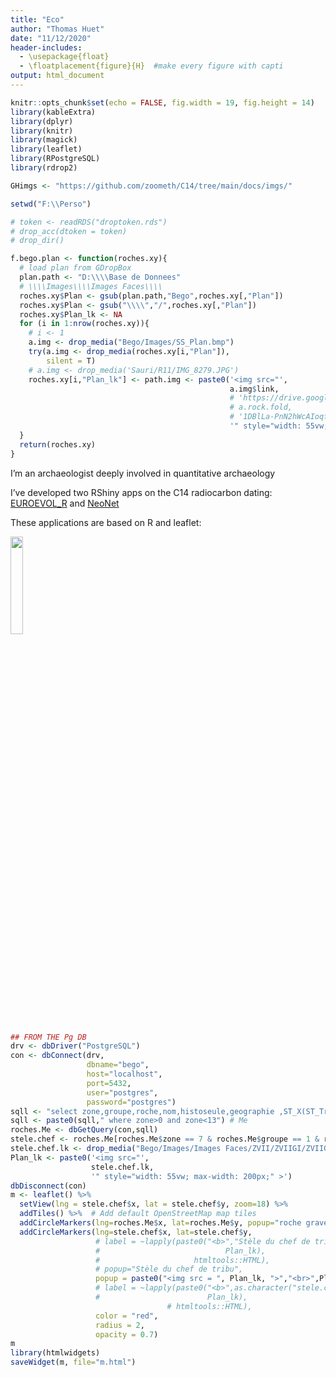 ---
title: "Eco"
author: "Thomas Huet"
date: "11/12/2020"
header-includes:
  - \usepackage{float}
  - \floatplacement{figure}{H}  #make every figure with capti
output: html_document
---

```{r setup, include=FALSE}
knitr::opts_chunk$set(echo = FALSE, fig.width = 19, fig.height = 14)
library(kableExtra)
library(dplyr)
library(knitr)
library(magick)
library(leaflet)
library(RPostgreSQL)
library(rdrop2)

GHimgs <- "https://github.com/zoometh/C14/tree/main/docs/imgs/"

setwd("F:\\Perso")

# token <- readRDS("droptoken.rds")
# drop_acc(dtoken = token)
# drop_dir()

f.bego.plan <- function(roches.xy){
  # load plan from GDropBox
  plan.path <- "D:\\\\Base de Donnees"
  # \\\\Images\\\\Images Faces\\\\
  roches.xy$Plan <- gsub(plan.path,"Bego",roches.xy[,"Plan"])
  roches.xy$Plan <- gsub("\\\\","/",roches.xy[,"Plan"])
  roches.xy$Plan_lk <- NA
  for (i in 1:nrow(roches.xy)){
    # i <- 1
    a.img <- drop_media("Bego/Images/SS_Plan.bmp")
    try(a.img <- drop_media(roches.xy[i,"Plan"]),
        silent = T)
    # a.img <- drop_media('Sauri/R11/IMG_8279.JPG')
    roches.xy[i,"Plan_lk"] <- path.img <- paste0('<img src="',
                                                 a.img$link,
                                                 # 'https://drive.google.com/uc?export=view&id=',
                                                 # a.rock.fold,
                                                 # '1DBlLa-PnN2hWcAIoqf5jhb7rIOarIM7y',
                                                 '" style="width: 55vw; max-width: 200px;" >')
  }
  return(roches.xy)
}

```

I'm an archaeologist deeply involved in quantitative archaeology

I've developed two RShiny apps on the C14 radiocarbon dating: [EUROEVOL_R](https://neolithic.shinyapps.io/Euroevol_R/) and [NeoNet](https://neolithic.shinyapps.io/NeoNet/)

These applications are based on R and leaflet:

![](https://raw.githubusercontent.com/zoometh/C14/main/docs/imgs/panel_map_idx.png){width=20%}


```{r bego_stele_chef,echo=FALSE,message=FALSE,out.height = "50%", out.width = "50%"}
## FROM THE Pg DB
drv <- dbDriver("PostgreSQL")
con <- dbConnect(drv,
                 dbname="bego",
                 host="localhost",
                 port=5432,
                 user="postgres",
                 password="postgres")
sqll <- "select zone,groupe,roche,nom,histoseule,geographie ,ST_X(ST_Transform(wkb_geometry, 4326)) as x ,ST_Y(ST_Transform(wkb_geometry, 4326)) as y from roches_gravees"
sqll <- paste0(sqll," where zone>0 and zone<13") # Me
roches.Me <- dbGetQuery(con,sqll)
stele.chef <- roches.Me[roches.Me$zone == 7 & roches.Me$groupe == 1 & roches.Me$roche == '8',]
stele.chef.lk <- drop_media("Bego/Images/Images Faces/ZVII/ZVIIGI/ZVIIGIR8.gif")
Plan_lk <- paste0('<img src="',
                  stele.chef.lk,
                  '" style="width: 55vw; max-width: 200px;" >')
dbDisconnect(con)
m <- leaflet() %>%
  setView(lng = stele.chef$x, lat = stele.chef$y, zoom=18) %>%
  addTiles() %>%  # Add default OpenStreetMap map tiles
  addCircleMarkers(lng=roches.Me$x, lat=roches.Me$y, popup="roche gravée",radius = 1,opacity = 0.3) %>%
  addCircleMarkers(lng=stele.chef$x, lat=stele.chef$y,
                   # label = ~lapply(paste0("<b>","Stèle du chef de tribu","</b> <br>",
                   #                            Plan_lk),
                   #                     htmltools::HTML),
                   # popup="Stèle du chef de tribu",
                   popup = paste0("<img src = ", Plan_lk, ">","<br>",Plan_lk),
                   # label = ~lapply(paste0("<b>",as.character("stele.chef"),"</b> <br>",
                   #                        Plan_lk),
                                   # htmltools::HTML),
                   color = "red",
                   radius = 2,
                   opacity = 0.7)
m
library(htmlwidgets)
saveWidget(m, file="m.html")
```

